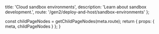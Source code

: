 
  title: 'Cloud sandbox environments',
  description: 'Learn about sandbox development.',
  route: '/gen2/deploy-and-host/sandbox-environments'
};

  const childPageNodes = getChildPageNodes(meta.route);
  return {
    props: {
      meta,
      childPageNodes
    }
  };
}

<Overview childPageNodes={props.childPageNodes} />
